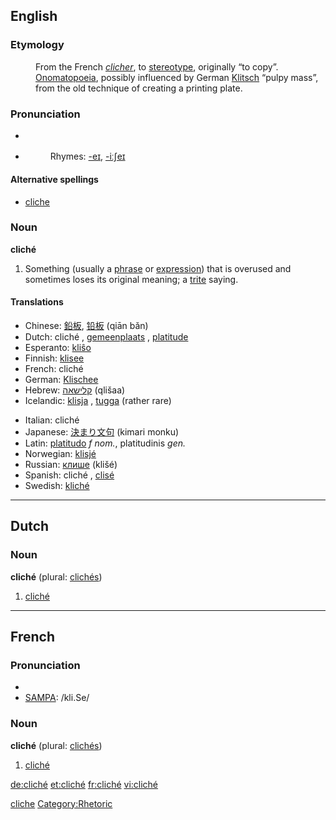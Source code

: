 ==English==
{{wikipedia}}

===Etymology===
:From the French ''[[clicher]]'', to [[stereotype]], originally “to copy”. [[Onomatopoeia]], possibly influenced by German [[Klitsch]] “pulpy mass”, from the old technique of creating a printing plate.

===Pronunciation===
*{{italbrac|UK}} {{IPA|/ˈkli:ʃeɪ/}}
*{{italbrac|US}} {{IPA|/kli:ˈʃeɪ/}}
*:Rhymes: [[Rhymes:English:-eɪ|-eɪ]], [[Rhymes:English:-iːʃeɪ|-iːʃeɪ]]

====Alternative spellings====
{{rfc-level|Alternative spellings at L4+ not in L3 POS section}}
*[[cliche]]

===Noun===
'''cliché'''

# Something (usually a [[phrase]] or [[expression]]) that is overused and sometimes loses its original meaning; a [[trite]] saying.

====Translations====
{{top}}
*Chinese: [[鉛板]], [[铅板]] (qiān bǎn)
*Dutch: cliché {{n}}, [[gemeenplaats]] {{f}}, [[platitude]] {{f}}
*Esperanto: [[kliŝo]]
*Finnish: [[klisee]]
*French: cliché {{m}}
*German: [[Klischee]] {{n}}
*Hebrew: [[קלישאה]] (qlišaa) {{f}}
*Icelandic: [[klisja]] {{f}}, [[tugga]] {{f}} (rather rare)
{{mid}}
*Italian: cliché {{m}}
*Japanese: [[決まり文句]] (kimari monku)
*Latin: [[platitudo]] ''f nom.'', platitudinis ''gen.''
*Norwegian: [[klisjé]] {{n}}
*Russian: [[клише]] (klišé) {{n}}
*Spanish: cliché {{m}}, [[clisé]] {{m}}
*Swedish: [[kliché]] {{c}}
{{bottom}}

[[Category:English words spelled with diacritics|cliche]]

----

==Dutch==

===Noun===
'''cliché''' {{n}} (plural: [[clichés]])

# [[cliché#English|cliché]]

----

==French==

===Pronunciation===
*{{IPA|/kliʃe/}}
*[[w:SAMPA|SAMPA]]: /kli.Se/

===Noun===
'''cliché''' {{m}} (plural: [[clichés]])

# [[cliché#English|cliché]]

[[Category:Rhetoric]]

[[de:cliché]]
[[et:cliché]]
[[fr:cliché]]
[[vi:cliché]]